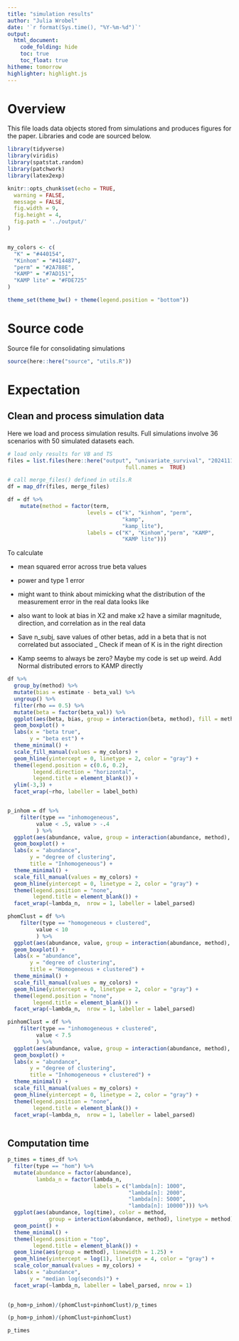 ```yaml
---
title: "simulation results"
author: "Julia Wrobel"
date: '`r format(Sys.time(), "%Y-%m-%d")`'
output:
  html_document: 
    code_folding: hide
    toc: true
    toc_float: true
hitheme: tomorrow
highlighter: highlight.js
---
```


# Overview

This file loads data objects stored from simulations and produces figures for the paper. Libraries and code are sourced below. 

```r
library(tidyverse)
library(viridis)
library(spatstat.random)
library(patchwork)
library(latex2exp)

knitr::opts_chunk$set(echo = TRUE,
  warning = FALSE,
  message = FALSE,
  fig.width = 9,
  fig.height = 4,
  fig.path = '../output/'
)


my_colors <- c(
  "K" = "#440154",
  "Kinhom" = "#414487",
  "perm" = "#2A788E",
  "KAMP" = "#7AD151",
  "KAMP lite" = "#FDE725"
)

theme_set(theme_bw() + theme(legend.position = "bottom"))
```

# Source code

Source file for consolidating simulations

```r
source(here::here("source", "utils.R"))
```


# Expectation

## Clean and process simulation data

Here we load and process simulation results. Full simulations involve 36 scenarios with 50 simulated datasets each.


```r
# load only results for VB and TS
files = list.files(here::here("output", "univariate_survival", "20241118"), 
									 full.names =  TRUE)

# call merge_files() defined in utils.R
df = map_dfr(files, merge_files)

```




```r

df = df %>%
    mutate(method = factor(term,
                         levels = c("k", "kinhom", "perm", 
                                    "kamp",  
                                    "kamp_lite"),
                         labels = c("K", "Kinhom","perm", "KAMP",
                                    "KAMP lite"))) 
```



To calculate

- mean squared error across true beta values
- power and type 1 error 
- might want to think about mimicking what the distribution of the measurement error in the real data looks like
- also want to look at bias in X2 and make x2 have a similar magnitude, direction, and correlation as in the real data

- Save n_subj, save values of other betas, add in a beta that is not correlated but associated
_ Check if mean of K is in the right direction
- Kamp seems to always be zero? Maybe my code is set up weird.  Add Normal distributed errors to KAMP directly 

```r

df %>%
  group_by(method) %>%
  mutate(bias = estimate - beta_val) %>%
  ungroup() %>%
  filter(rho == 0.5) %>%
  mutate(beta = factor(beta_val)) %>%
  ggplot(aes(beta, bias, group = interaction(beta, method), fill = method)) +
  geom_boxplot() +
  labs(x = "beta true",
       y = "beta est") +
  theme_minimal() +
  scale_fill_manual(values = my_colors) +
  geom_hline(yintercept = 0, linetype = 2, color = "gray") +
  theme(legend.position = c(0.6, 0.2),
        legend.direction = "horizontal",
        legend.title = element_blank()) +
  ylim(-3,3) +
  facet_wrap(~rho, labeller = label_both) 


p_inhom = df %>%
    filter(type == "inhomogeneous",
         value < .5, value > -.4
         ) %>%
  ggplot(aes(abundance, value, group = interaction(abundance, method), fill = method)) +
  geom_boxplot() +
  labs(x = "abundance",
       y = "degree of clustering",
       title = "Inhomogeneous") +
  theme_minimal() +
  scale_fill_manual(values = my_colors) +
  geom_hline(yintercept = 0, linetype = 2, color = "gray") +
  theme(legend.position = "none",
        legend.title = element_blank()) +
  facet_wrap(~lambda_n,  nrow = 1, labeller = label_parsed) 

phomClust = df %>%
    filter(type == "homogeneous + clustered",
         value < 10
         ) %>%
  ggplot(aes(abundance, value, group = interaction(abundance, method), fill = method)) +
  geom_boxplot() +
  labs(x = "abundance",
       y = "degree of clustering",
       title = "Homogeneous + clustered") +
  theme_minimal() +
  scale_fill_manual(values = my_colors) +
  geom_hline(yintercept = 0, linetype = 2, color = "gray") +
  theme(legend.position = "none",
        legend.title = element_blank()) +
  facet_wrap(~lambda_n,  nrow = 1, labeller = label_parsed) 

pinhomClust = df %>%
    filter(type == "inhomogeneous + clustered",
         value < 7.5
         ) %>%
  ggplot(aes(abundance, value, group = interaction(abundance, method), fill = method)) +
  geom_boxplot() +
  labs(x = "abundance",
       y = "degree of clustering",
       title = "Inhomogeneous + clustered") +
  theme_minimal() +
  scale_fill_manual(values = my_colors) +
  geom_hline(yintercept = 0, linetype = 2, color = "gray") +
  theme(legend.position = "none",
        legend.title = element_blank()) +
  facet_wrap(~lambda_n,  nrow = 1, labeller = label_parsed) 



```






## Computation time


```r
p_times = times_df %>%
  filter(type == "hom") %>%
  mutate(abundance = factor(abundance),
         lambda_n = factor(lambda_n,
                           labels = c("lambda[n]: 1000",
                                      "lambda[n]: 2000",
                                      "lambda[n]: 5000",
                                      "lambda[n]: 10000"))) %>%
  ggplot(aes(abundance, log(time), color = method, 
             group = interaction(abundance, method), linetype = method)) +
  geom_point() +
  theme_minimal() + 
  theme(legend.position = "top",
        legend.title = element_blank()) +
  geom_line(aes(group = method), linewidth = 1.25) +
  geom_hline(yintercept = log(1), linetype = 4, color = "gray") +
  scale_color_manual(values = my_colors) +
  labs(x = "abundance",
       y = "median log(seconds)") +
  facet_wrap(~lambda_n, labeller = label_parsed, nrow = 1)
  
```





```r

(p_hom+p_inhom)/(phomClust+pinhomClust)/p_times

```


```r

(p_hom+p_inhom)/(phomClust+pinhomClust)

```

```r

p_times

```



